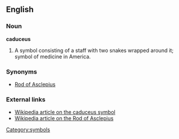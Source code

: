 ==English==

===Noun===
'''caduceus'''
#A symbol consisting of a staff with two snakes wrapped around it; symbol of medicine in America.

===Synonyms===
*[[Rod of Asclepius]]

===External links===
*[[w:Caduceus|Wikipedia article on the caduceus symbol]]
*[[w:Rod of Asclepius|Wikipedia article on the Rod of Asclepius]]

[[Category:symbols]]
